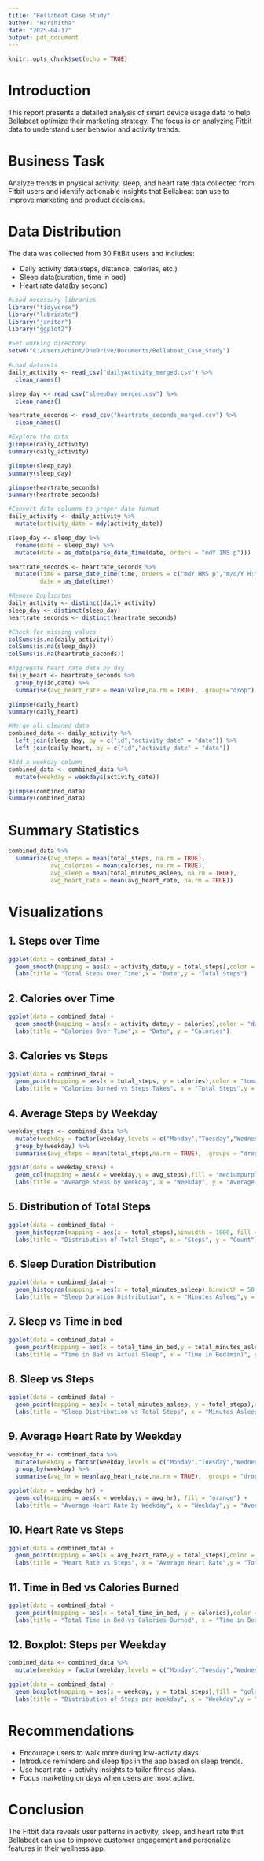 ---
title: "Bellabeat Case Study"
author: "Harshitha"
date: "2025-04-17"
output: pdf_document
---

```{r setup, include=FALSE}
knitr::opts_chunk$set(echo = TRUE)
```

# Introduction
This report presents a detailed analysis of smart device usage data to help Bellabeat optimize their marketing strategy. The focus is on analyzing Fitbit data to understand user behavior and activity trends.

# Business Task
Analyze trends in physical activity, sleep, and heart rate data collected from Fitbit users and identify actionable insights that Bellabeat can use to improve marketing and product decisions.

# Data Distribution
The data was collected from 30 FitBit users and includes:

* Daily activity data(steps, distance, calories, etc.)
* Sleep data(duration, time in bed)
* Heart rate data(by second)

```{r include = FALSE}
#Load necessary libraries
library("tidyverse")
library("lubridate")
library("janitor")
library("ggplot2")

#Set working directory
setwd("C:/Users/chint/OneDrive/Documents/Bellabeat_Case_Study")

#Load datasets
daily_activity <- read_csv("dailyActivity_merged.csv") %>%
  clean_names()

sleep_day <- read_csv("sleepDay_merged.csv") %>%
  clean_names()

heartrate_seconds <- read_csv("heartrate_seconds_merged.csv") %>%
  clean_names()

#Explore the data
glimpse(daily_activity)
summary(daily_activity)

glimpse(sleep_day)
summary(sleep_day)

glimpse(heartrate_seconds)
summary(heartrate_seconds)

#Convert date columns to proper date format
daily_activity <- daily_activity %>%
  mutate(activity_date = mdy(activity_date))

sleep_day <- sleep_day %>%
  rename(date = sleep_day) %>%
  mutate(date = as_date(parse_date_time(date, orders = "mdY IMS p")))

heartrate_seconds <- heartrate_seconds %>%
  mutate(time = parse_date_time(time, orders = c("mdY HMS p","m/d/Y H:M:S p","m/d/Y HM","m-d-y HM","m-d-Y HMS")),
         date = as_date(time))

#Remove Duplicates
daily_activity <- distinct(daily_activity)
sleep_day <- distinct(sleep_day)
heartrate_seconds <- distinct(heartrate_seconds)

#Check for missing values
colSums(is.na(daily_activity))
colSums(is.na(sleep_day))
colSums(is.na(heartrate_seconds))

#Aggregate heart rate data by day
daily_heart <- heartrate_seconds %>%
  group_by(id,date) %>%
  summarise(avg_heart_rate = mean(value,na.rm = TRUE), .groups="drop")

glimpse(daily_heart)
summary(daily_heart)

#Merge all cleaned data
combined_data <- daily_activity %>%
  left_join(sleep_day, by = c("id","activity_date" = "date")) %>%
  left_join(daily_heart, by = c("id","activity_date" = "date"))

#Add a weekday column
combined_data <- combined_data %>%
  mutate(weekday = weekdays(activity_date))

glimpse(combined_data)
summary(combined_data)
```

# Summary Statistics
```{r}
combined_data %>%
  summarize(avg_steps = mean(total_steps, na.rm = TRUE),
            avg_calories = mean(calories, na.rm = TRUE),
            avg_sleep = mean(total_minutes_asleep, na.rm = TRUE),
            avg_heart_rate = mean(avg_heart_rate, na.rm = TRUE))
```

# Visualizations
## 1. Steps over Time
```{r}
ggplot(data = combined_data) +
  geom_smooth(mapping = aes(x = activity_date,y = total_steps),color = "steelblue")+
  labs(title = "Total Steps Over Time",x = "Date",y = "Total Steps")
```

## 2. Calories over Time
```{r}
ggplot(data = combined_data) +
  geom_smooth(mapping = aes(x = activity_date,y = calories),color = "darkgreen") +
  labs(title = "Calories Over Time",x = "Date", y = "Calories")
```

## 3. Calories vs Steps
```{r}
ggplot(data = combined_data) +
  geom_point(mapping = aes(x = total_steps, y = calories),color = "tomato") +
  labs(title = "Calories Burned vs Steps Takes", x = "Total Steps",y = "Calories")
```

## 4. Average Steps by Weekday
```{r}
weekday_steps <- combined_data %>%
  mutate(weekday = factor(weekday,levels = c("Monday","Tuesday","Wednesday","Thursday","Friday","Saturday","Sunday"))) %>% 
  group_by(weekday) %>%
  summarise(avg_steps = mean(total_steps,na.rm = TRUE), .groups = "drop")

ggplot(data = weekday_steps) +
  geom_col(mapping = aes(x = weekday,y = avg_steps),fill = "mediumpurple") +
  labs(title = "Avearge Steps by Weekday", x = "Weekday", y = "Average Steps")
```

## 5. Distribution of Total Steps
```{r}
ggplot(data = combined_data) +
  geom_histogram(mapping = aes(x = total_steps),binwidth = 1000, fill = "skyblue",color = "black") +
  labs(title = "Distribution of Total Steps", x = "Steps", y = "Count")
```

## 6. Sleep Duration Distribution
```{r}
ggplot(data = combined_data) +
  geom_histogram(mapping = aes(x = total_minutes_asleep),binwidth = 50, fill = "forestgreen", color = "black") +
  labs(title = "Sleep Duration Distribution", x = "Minutes Asleep",y = "Number of Days")
```

## 7. Sleep vs Time in bed
```{r}
ggplot(data = combined_data) +
  geom_point(mapping = aes(x = total_time_in_bed,y = total_minutes_asleep),color = "deepskyblue") +
  labs(title = "Time in Bed vs Actual Sleep", x = "Time in Bed(min)", y = "Minutes Asleep")
```

## 8. Sleep vs Steps
```{r}
ggplot(data = combined_data) +
  geom_point(mapping = aes(x = total_minutes_asleep, y = total_steps),color = "plum") +
  labs(title = "Sleep Distribution vs Total Steps", x = "Minutes Asleep", y = "Total Steps")
```

## 9. Average Heart Rate by Weekday
```{r}
weekday_hr <- combined_data %>%
  mutate(weekday = factor(weekday,levels = c("Monday","Tuesday","Wednesday","Thursday","Friday","Saturday","Sunday"))) %>%
  group_by(weekday) %>%
  summarise(avg_hr = mean(avg_heart_rate,na.rm = TRUE), .groups = "drop")

ggplot(data = weekday_hr) +
  geom_col(mapping = aes(x = weekday,y = avg_hr), fill = "orange") +
  labs(title = "Average Heart Rate by Weekday", x = "Weekday",y = "Average Heart Rate")
```

## 10. Heart Rate vs Steps
```{r}
ggplot(data = combined_data) +
  geom_point(mapping = aes(x = avg_heart_rate,y = total_steps),color = "red") +
  labs(title = "Heart Rate vs Steps", x = "Average Heart Rate",y = "Total Steps")
```

## 11. Time in Bed vs Calories Burned
```{r}
ggplot(data = combined_data) +
  geom_point(mapping = aes(x = total_time_in_bed, y = calories),color = "darkblue") +
  labs(title = "Total Time in Bed vs Calories Burned", x = "Time in Bed(min)",y = "Calories")
```

## 12. Boxplot: Steps per Weekday
```{r}
combined_data <- combined_data %>%
  mutate(weekday = factor(weekday,levels = c("Monday","Tuesday","Wednesday","Thursday","Friday","Saturday","Sunday")))

ggplot(data = combined_data) +
  geom_boxplot(mapping = aes(x = weekday, y = total_steps),fill = "gold",outlier.color = "red",outlier.shape = 1) +
  labs(title = "Distribution of Steps per Weekday", x = "Weekday",y = "Total Steps")
```

# Recommendations
* Encourage users to walk more during low-activity days.
* Introduce reminders and sleep tips in the app based on sleep trends.
* Use heart rate + activity insights to tailor fitness plans.
* Focus marketing on days when users are most active.

# Conclusion
The Fitbit data reveals user patterns in activity, sleep, and heart rate that Bellabeat can use to improve customer engagement and personalize features in their wellness app.



